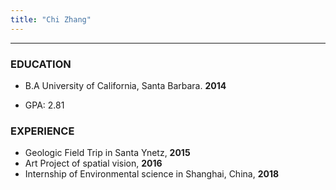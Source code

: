 ```yaml
---
title: "Chi Zhang"
---
```



---

### EDUCATION
* B.A University of California, Santa Barbara. **2014**

* GPA: 2.81

### EXPERIENCE
* Geologic Field Trip in Santa Ynetz, **2015**
* Art Project of spatial vision, **2016**
* Internship of Environmental science in Shanghai, China, **2018**
